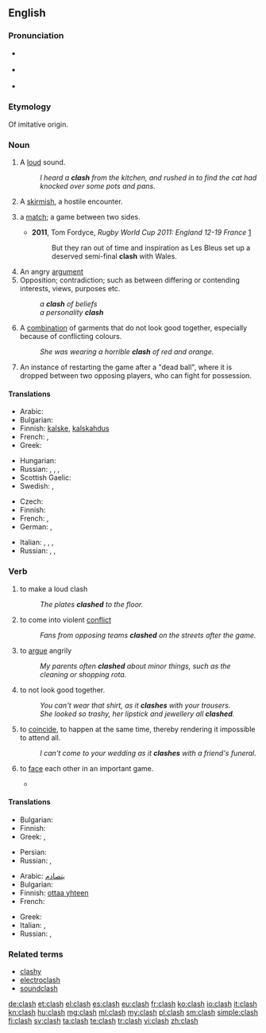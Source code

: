 {{wikipedia}}
==English==

===Pronunciation===
* {{a|UK}} {{IPA|/ˈklɑːʃ/}}
* {{a|UK}} {{IPA|/ˈklæʃ/}}
* {{rhymes|æʃ}}

===Etymology===
Of imitative origin.

===Noun===
{{en-noun|es}}

# {{context|onomatopoeia|lang=en}} A [[loud]] sound.
#: ''I heard a '''clash''' from the kitchen, and rushed in to find the cat had knocked over some pots and pans.''
# {{context|military|lang=en}} A [[skirmish]], a hostile encounter.
# {{context|sports|lang=en}} a [[match]]; a game between two sides.
#* '''2011''', Tom Fordyce, ''Rugby World Cup 2011: England 12-19 France'' [http://news.bbc.co.uk/sport1/hi/rugby_union/15210221.stm]
#*: But they ran out of time and inspiration as Les Bleus set up a deserved semi-final '''clash''' with Wales.
# An angry [[argument]]
# Opposition; contradiction; such as between differing or contending interests, views, purposes etc.
#: ''a '''clash''' of beliefs''
#: ''a personality '''clash'''''
# A [[combination]] of garments that do not look good together, especially because of conflicting colours.
#: ''She was wearing a horrible '''clash''' of red and orange.''
# {{context|hurling|lang=en}} An instance of restarting the game after a "dead ball", where it is dropped between two opposing players, who can fight for possession.

====Translations====
{{trans-top|loud sound}}
* Arabic: {{t-|ar|تصادم}}
* Bulgarian: {{t+|bg|трясък|m}}
* Finnish: [[kalske]], [[kalskahdus]]
* French: {{t+|fr|fracas}}, {{t+|fr|cliquetis}}
* Greek: {{t+|el|κλαγγή|f|tr=klagi}}
{{trans-mid}}
* Hungarian: {{t+|hu|csattanás}}
* Russian: {{t+|ru|лязг|m|tr=ljazg}}, {{t+|ru|громыхание|n|tr=gromyxánije}}, {{t+|ru|гул|m|tr=gul|sc=Cyrl}}, {{t+|ru|грохот|m|tr=gróxot|sc=Cyrl}}
* Scottish Gaelic: {{t-|gd|gliong|m}}
* Swedish: {{t+|sv|skräll}}, {{t+|sv|smäll}}
{{trans-bottom}}

{{trans-top|skirmish}}
* Czech: {{t+|cs|střet|m}}
* Finnish: {{t-|fi|yhteenotto}}
* French: {{t+|fr|échauffourée|f}}, {{t+|fr|escarmouche|f}}
* German: {{t+|de|Zusammenstoß|m}}, {{t+|de|Auseinandersetzung|f}}
{{trans-mid}}
* Italian: {{t+|it|scontro|m}}, {{t+|it|schermaglia|f}}, {{t-|it|baruffa|f}}, {{t+|it|zuffa|f}}
* Russian: {{t+|ru|столкновение|n|tr=stolknovénije|sc=Cyrl}}, {{t+|ru|стычка|f|tr=stýčka|sc=Cyrl}}, {{t+|ru|разборка|f|tr=razbórka|sc=Cyrl}} {{qualifier|slang}}
{{trans-bottom}}

===Verb===
{{en-verb|clash|es}}

# to make a loud clash
#: ''The plates '''clashed''' to the floor.''
# to come into violent [[conflict]]
#: ''Fans from opposing teams '''clashed''' on the streets after the game.''
# {{context|intransitive|lang=en}} to [[argue]] angrily
#: ''My parents often '''clashed''' about minor things, such as the cleaning or shopping rota.''
# {{context|intransitive|of clothes|lang=en}} to not look good together.
#: ''You can't wear that shirt, as it '''clashes''' with your trousers.''
#: ''She looked so trashy, her lipstick and jewellery all '''clashed'''.''
# {{context|intransitive|of events|lang=en}} to [[coincide]], to happen at the same time, thereby rendering it impossible to attend all.
#: ''I can't come to your wedding as it '''clashes''' with a friend's funeral.''
# {{context|intransitive|in games or sports|lang=en}} to [[face]] each other in an important game.
#* {{quote-news
|year=2008
|date=June 27
|author=
|title=Jones confirms Calzaghe showdown
|work=BBC Sport
|url=http://news.bbc.co.uk/sport2/hi/boxing/7476878.stm
|page=
|passage=The veteran American legend claims he and Welsh two-weight world champion Calzaghe will '''clash''' on 20 September, probably at The MGM Grand in Las Vegas. }}

====Translations====
{{trans-top|clash}}
* Bulgarian: {{t+|bg|тряскам}}
* Finnish: {{t-|fi|kalskahtaa}}
* Greek: {{t-|el|κλαγγάζω|tr=klagazo}},  {{t+|el|βροντώ|tr=vronto}}
{{trans-mid}}
* Persian: {{t+|fa|برخورد|sc=fa-Arab}}
* Russian: {{t+|ru|греметь|tr=gremétʹ|sc=Cyrl}}, {{t+|ru|грохотать|tr=groxotátʹ|sc=Cyrl}}
{{trans-bottom}}

{{trans-top|conflict}}
* Arabic: [[يتصادم]]
* Bulgarian: {{t-|bg|сблъсквам се}}
* Finnish: [[ottaa yhteen]]
* French: {{t+|fr|s'affronter}}
{{trans-mid}}
* Greek: {{t+|el|συγκρούομαι|tr=sinkruome}}
* Italian: {{t+|it|cozzare}}, {{t-|it|scontrarsi}}
* Russian: {{t+|ru|сталкиваться|tr=stálkivatʹsja|sc=Cyrl}}, {{t+|ru|конфликтовать|tr=konfliktovátʹ|sc=Cyrl}}
{{trans-bottom}}

===Related terms===
* [[clashy]]
* [[electroclash]]
* [[soundclash]]

[[de:clash]]
[[et:clash]]
[[el:clash]]
[[es:clash]]
[[eu:clash]]
[[fr:clash]]
[[ko:clash]]
[[io:clash]]
[[it:clash]]
[[kn:clash]]
[[hu:clash]]
[[mg:clash]]
[[ml:clash]]
[[my:clash]]
[[pl:clash]]
[[sm:clash]]
[[simple:clash]]
[[fi:clash]]
[[sv:clash]]
[[ta:clash]]
[[te:clash]]
[[tr:clash]]
[[vi:clash]]
[[zh:clash]]